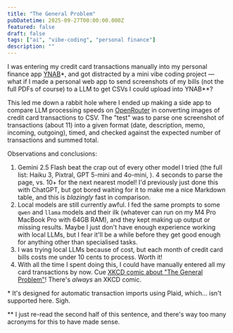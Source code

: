 ```yaml
---
title: "The General Problem"
pubDatetime: 2025-09-27T00:00:00.000Z
featured: false
draft: false
tags: ["ai", "vibe-coding", "personal finance"]
description: ""
---
```



I was entering my credit card transactions manually into my personal finance app [YNAB](https://ynab.com)\*, and got distracted by a mini vibe coding project — what if I made a personal web app to send screenshots of my bills (not the full PDFs of course) to a LLM to get CSVs I could upload into YNAB\*\*?

This led me down a rabbit hole where I ended up making a side app to compare LLM processing speeds on [OpenRouter](https://openrouter.ai) in converting images of credit card transactions to CSV. The "test" was to parse one screenshot of transactions (about 11) into a given format (date, description, memo, incoming, outgoing), timed, and checked against the expected number of transactions and summed total.

Observations and conclusions: 
1. Gemini 2.5 Flash beat the crap out of every other model I tried (the full list: Haiku 3, Pixtral, GPT 5-mini and 4o-mini, ). 4 seconds to parse the page, vs. 10+ for the next nearest model! I'd previously just done this with ChatGPT, but got bored waiting for it to make me a nice Markdown table, and this is _blazingly_ fast in comparison.
2. Local models are still currently awful. I fed the same prompts to some `qwen` and `llama` models and their ilk (whatever can run on my M4 Pro MacBook Pro with 64GB RAM), and they kept making up output or missing results. Maybe I just don't have enough experience working with local LLMs, but I fear it'll be a while before they get good enough for anything other than specialised tasks. 
3. I was trying local LLMs because of cost, but each month of credit card bills costs me under 10 cents to process. Worth it!
4. With all the time I spent doing this, I could have manually entered all my card transactions by now. Cue [XKCD comic about "The General Problem"](https://xkcd.com/974/)! There's _always_ an XKCD comic.

\* It's designed for automatic transaction imports using Plaid, which... isn't supported here. Sigh.

\*\* I just re-read the second half of this sentence, and there's way too many acronyms for this to have made sense.

<ImageWithModal
  src={llmTestingArena}
  alt="LLM testing arena... for one specific task"
  title="LLM testing arena... for one specific task"
/>

